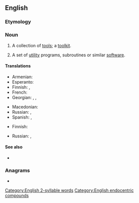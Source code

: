 ==English==

===Etymology===
{{root|en|ine-pro|*dewh₂-}}
{{compound|en|tool|set}}

===Noun===
{{en-noun}}

# A collection of [[tool]]s; a [[toolkit]].
# {{lb|en|computing}} A set of [[utility]] programs, subroutines or similar [[software]].

====Translations====
{{trans-top|collection of tools}}
* Armenian: {{t+|hy|գործիքակազմ}}
* Esperanto: {{t|eo|ilaro}}
* Finnish: {{t|fi|työkalusarja}}, {{t+|fi|työkalupakki}}
* French: {{t|fr|[[jeu]] (d'[[outil]]s)|m}}
* Georgian: {{t|ka|ინსტრუმენტთა ნაკრები}}, {{t|ka|ხელსაწყოთა ნაკრები}}, {{t|ka|ხელსაწყოების ნაკრები}}
{{trans-mid}}
* Macedonian: {{t|mk|прибор|m}}
* Russian: {{t|ru|набо́р инструме́нтов|m}}, {{t+|ru|инструмента́рий|m}}
* Spanish: {{t+|es|herramental}}, {{t+|es|instrumental}}
{{trans-bottom}}

{{trans-top|set of utility programs, subroutines or similar software}}
* Finnish: {{t+|fi|työkalupakki}}
{{trans-mid}}
* Russian: {{t|ru|инструмента́льные сре́дства|n-p}}, {{t|ru|паке́т програ́мм|m}}
{{trans-bottom}}

====See also====
* {{l|en|toolchain}}

===Anagrams===
* {{anagrams|en|a=eloostt|Tootles|set tool|tootles}}

[[Category:English 2-syllable words]]
[[Category:English endocentric compounds]]